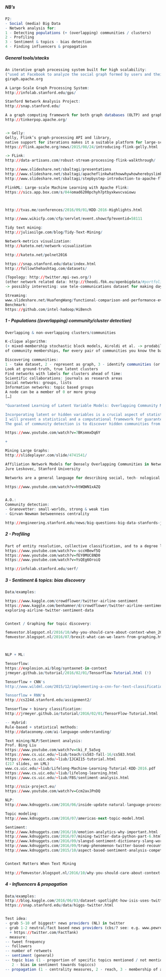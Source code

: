 
##### NB's
```r
P2:
- Social (media) Big Data
- Network analysis for:
1 - Detecting populations (+ (overlapping) communities / clusters)
2 - Profiling
3 - Sentiment & topics - bias detection
4 - Finding influencers & propagation
```

##### General tools/stacks
```r


An iterative graph processing system built for high scalability:
("used at Facebook to analyze the social graph formed by users and their connections")
giraph.apache.org 

A Large-Scale Graph Processing System:
http://infolab.stanford.edu/gps/

Stanford Network Analysis Project:
http://snap.stanford.edu/

A a graph computing framework for both graph databases (OLTP) and graph analytic systems (OLAP):
http://tinkerpop.apache.org/


-> Gelly:
Gelly, Flink’s graph-processing API and library, 
native support for iterations makes it a suitable platform for large-scale graph analytics:
https://flink.apache.org/news/2015/08/24/introducing-flink-gelly.html

-> FLink:
http://data-artisans.com/robust-stream-processing-flink-walkthrough/

http://www.slideshare.net/sbaltagi/presentations
http://www.slideshare.net/sbaltagi/apacheflinkwhathowwhywhowherebyslimbaltagi-57825047
http://www.slideshare.net/sbaltagi/stepbystep-introduction-to-apache-flink

FlinkML: Large-scale Machine Learning with Apache Flink:
https://sics.app.box.com/s/044omad6200pchyh7ptbyxkwvcvaiowu



http://tvas.me/conferences/2016/09/01/KDD-2016-Highlights.html

http://www.wikicfp.com/cfp/servlet/event.showcfp?eventid=58111

Tidy text mining:
http://juliasilge.com/blog/Tidy-Text-Mining/

Network-metrics visualization:
http://kateto.net/network-visualization

http://kateto.net/polnet2016

https://snap.stanford.edu/data/index.html
http://followthehashtag.com/datasets/

(Topology: http://twitter.mpi-sws.org/)
(other network related data: http://theodi.fbk.eu/openbigdata/#portfolioModal11
-> possibly interesting: use tele-communications dataset for making day-time population models)

Streaming:
www.slideshare.net/HuafengWang/functional-comparison-and-performance-evaluation-of-streaming-frameworks 
Benchmark:
https://github.com/intel-hadoop/HiBench

```



##### 1 - Populations ((overlapping) community/cluster detection)
```r

Overlapping & non-overlapping clusters/communities

K-clique algorithm:
(+ mixed-membership stochastic block models, Airoldi et al. -> prodability distribution
of community memberships, for every pair of communities you know the background linking probability for that pair)

Discovering communities:
1 - take dataset, 2 - represent as graph, 3 - identify communities (or clusters), 4 - interpret clusters as real communities. 
Look at ground-truth, true latent clusters
Find networks with labels for clusters ahead of time:
Scientific collaborations: journals as research areas
Social networks: groups, lists
Information networks: topic based groups
A node can be a member of 0 or more group
[…]

"Guaranteed Learning of Latent Variable Models: Overlapping Community Models and Overcomplete Representations

Incorporating latent or hidden variables is a crucial aspect of statistical modeling. 
I will present a statistical and a computational framework for guaranteed learning of a wide range of latent variable models. I will focus on two instances, viz., community detection and overcomplete representations.
The goal of community detection is to discover hidden communities from graph data. I will present a tensor decomposition approach for learning probabilistic mixed membership models. The tensor approach is guaranteed to correctly recover the mixed membership communities with tight guarantees. We have deployed it on many real-world networks, e.g. Facebook, Yelp and DBLP. It is easily parallelizable, and is orders of magnitude faster than the state-of-art stochastic variational approach."

https://www.youtube.com/watch?v=7BKsmmxDq6Y

+

Mining Large Graphs:
http://slideplayer.com/slide/4741541/

Affiliation Network Models for Densely Overlapping Communities in Networks
Jure Leskovec, Stanford University

Networks are a general language for describing social, tech- nological and biological systems. Nodes in such networks organize into densely linked and overlapping clusters that correspond to communities in social networks, functionally related proteins in biological networks, or topically related webpages in information networks. Identifying such clusters is crucial to the understanding of the structural and func- tional roles of networks.

https://www.youtube.com/watch?v=htWQWN1xAZQ


A.O.:
Community detection:
- Granovetter: small-worlds, strong & weak ties
- Girvan-Newman betweenness centrality

http://engineering.stanford.edu/news/big-questions-big-data-stanfords-jure-leskovec


```

##### 2 - Profiling
```r

Part of entity resolution, collective classification, and to a degree link prediction:
https://www.youtube.com/watch?v=-sccHBewf5Q
https://www.youtube.com/watch?v=fEY0MUC8ND0
https://www.youtube.com/watch?v=YsQEg6OroiQ

http://infolab.stanford.edu/serf/


```

##### 3 - Sentiment & topics: bias discovery
```r

Data/examples:

https://www.kaggle.com/crowdflower/twitter-airline-sentiment
https://www.kaggle.com/benhamner/d/crowdflower/twitter-airline-sentiment/
exploring-airline-twitter-sentiment-data


Context / Graphing for topic discovery:

femvestor.blogspot.nl/2016/10/why-you-should-care-about-context-when_20.html 
femvestor.blogspot.nl/2016/07/brexit-what-can-we-learn-from-graphing.html



NLP + ML:

Tensorflow:
https://explosion.ai/blog/syntaxnet-in-context
jrmeyer.github.io/tutorial/2016/02/01/TensorFlow-Tutorial.html (!)

Tensorflow + CNN's
http://www.wildml.com/2015/12/implementing-a-cnn-for-text-classification-in-tensorflow/

Tensorflow + RNN's
http://cs224d.stanford.edu/assignment2/

Tensorflow + binary classification:
http://jrmeyer.github.io/tutorial/2016/02/01/TensorFlow-Tutorial.html

-- Hybrid: 
Rule-based + statistical methods:
http://dataconomy.com/ai-language-understanding/

Text mining/NLP/Sentiment analysis:
Prof. Bing Liu
https://www.youtube.com/watch?v=6ki_F_5a5vg
https://www.cs.uic.edu/~liub/teach/cs583-fall-16/cs583.html
https://www.cs.uic.edu/~liub/IJCAI15-tutorial.html
(217 slides, on LML)
www.cs.uic.edu/~liub/Lifelong-Machine-Learning-Tutorial-KDD-2016.pdf
https://www.cs.uic.edu/~liub/lifelong-learning.html
https://www.cs.uic.edu/~liub/FBS/sentiment-analysis.html

http://ssix-project.eu/
https://www.youtube.com/watch?v=Ccm2avJPnDQ

NLP:
http://www.kdnuggets.com/2016/06/inside-update-natural-language-processing.html

Topic modeling:
http://www.kdnuggets.com/2016/07/americas-next-topic-model.html

Sentiment:
http://www.kdnuggets.com/2016/10/emotion-analytics-why-important.html
http://www.kdnuggets.com/2016/07/mining-twitter-data-python-part-6.html
http://www.kdnuggets.com/2016/09/slangsd-sentiment-dictionary-slang-words.html
http://www.kdnuggets.com/2016/09/trump-phenomenon-twitter-based-recount.html
http://www.kdnuggets.com/2015/10/aspect-based-sentiment-analysis-competition.html


Context Matters When Text Mining
 
http://femvestor.blogspot.nl/2016/10/why-you-should-care-about-context-when_20.html

```

##### 4 - Influencers & propagation
```r

Data/examples:
http://blog.kaggle.com/2016/06/03/dataset-spotlight-how-isis-uses-twitter/
https://snap.stanford.edu/data/higgs-twitter.html


Test idea:
- grab 5-10 of biggest* news providers (NL) in twitter
- grab 1-2 neutral/fact based news providers (cbs/? see: e.g. www.pewresearch.org/fact-tank/ 
  + https://twitter.com/FactTank)
- measure:
-- tweet frequency
-- followers
-- number of retweets
-- sentiment (general)
-- topic bias (1 - proportion of specific topics mentioned / not mentioned, 
   2 - bias in sentiment towards topiccs)
-- propagation (1 - centrality measures, 2 - reach, 3 - membership of ammount of clusters)



```



